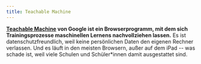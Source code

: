 ```yaml
---
title: Teachable Machine
---
```


**[Teachable Machine](https://teachablemachine.withgoogle.com/) von Google ist ein Browserprogramm, mit dem sich Trainingsprozesse maschinellen Lernens nachvollziehen lassen.** Es ist datenschutzfreundlich, weil keine persönlichen Daten den eigenen Rechner verlassen. Und es läuft in den meisten Browsern, außer auf dem iPad -- was schade ist, weil viele Schulen und Schüler*innen damit ausgestattet sind.